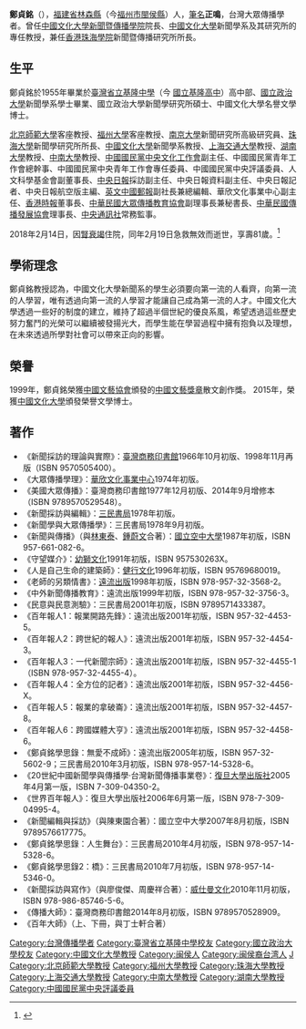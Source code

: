 '''鄭貞銘'''（{{bd|1936年|5月15日|2018年|2月19日|catIdx=Jheng鄭}}），[[福建省|福建省]][[林森縣|林森縣]]（今[[福州市|福州市]][[閩侯縣|閩侯縣]]）人，[[筆名|筆名]]'''正鳴'''，台灣大眾傳播學者。曾任[[中國文化大學新聞暨傳播學院|中國文化大學新聞暨傳播學院]]院長、[[中國文化大學|中國文化大學]]新聞學系及其研究所的專任教授，兼任[[香港珠海學院|香港珠海學院]]新聞暨傳播研究所所長。

== 生平 ==
鄭貞銘於1955年畢業於[[臺灣省立基隆中學|臺灣省立基隆中學]]（今 [[國立基隆高中|國立基隆高中]]）高中部、[[國立政治大學|國立政治大學]]新聞學系學士畢業、國立政治大學新聞學研究所碩士、中國文化大學名譽文學博士。

[[北京師範大學|北京師範大學]]客座教授、[[福州大學|福州大學]]客座教授、[[南京大學|南京大學]]新聞研究所高級研究員、[[珠海大學|珠海大學]]新聞學研究所所長、[[中國文化大學|中國文化大學]]新聞學系教授、[[上海交通大學|上海交通大學]]教授、[[湖南大學|湖南大學]]教授、[[中南大學|中南大學]]教授、[[中國國民黨中央文化工作會|中國國民黨中央文化工作會]]副主任、中國國民黨青年工作會總幹事、中國國民黨中央青年工作會專任委員、中國國民黨中央評議委員、人文科學基金會副董事長、[[中央日報|中央日報]]採訪副主任、中央日報資料副主任、中央日報記者、中央日報航空版主編、[[英文中國郵報|英文中國郵報]]副社長兼總編輯、華欣文化事業中心副主任、[[香港時報|香港時報]]董事長、[[中華民國大眾傳播教育協會|中華民國大眾傳播教育協會]]副理事長兼秘書長、[[中華民國傳播發展協會|中華民國傳播發展協會]]理事長、[[中央通訊社|中央通訊社]]常務監事。

2018年2月14日，因[[腎衰竭|腎衰竭]]住院，同年2月19日急救無效而逝世，享壽81歲。<reF>
{{Cite web |url=http://www.cna.com.tw/news/ahel/201802190135-1.aspx |title=傳播學者鄭貞銘辭世 享壽82歲 |accessdate=2018-02-19 |archive-date=2018-02-20 |archive-url=https://web.archive.org/web/20180220033105/http://www.cna.com.tw/news/ahel/201802190135-1.aspx |dead-url=no }}
</reF>

==學術理念 ==
鄭貞銘教授認為，中國文化大學新聞系的學生必須要向第一流的人看齊，向第一流的人學習，唯有透過向第一流的人學習才能讓自己成為第一流的人才。中國文化大學透過一些好的制度的建立，維持了超過半個世紀的優良系風，希望透過這些歷史努力奮鬥的光榮可以繼續被發揚光大，而學生能在學習過程中擁有抱負以及理想，在未來透過所學對社會可以帶來正向的影響。

== 榮譽 ==
1999年，鄭貞銘榮獲[[中國文藝協會|中國文藝協會]]頒發的[[中國文藝獎章|中國文藝獎章]]散文創作獎。
2015年，榮獲[[中國文化大學|中國文化大學]]頒發榮譽文學博士。

==著作 ==
*《新聞採訪的理論與實際》：[[臺灣商務印書館|臺灣商務印書館]]1966年10月初版、1998年11月再版（ISBN 9570505400）。
*《大眾傳播學理》：[[華欣文化事業中心|華欣文化事業中心]]1974年初版。
*《美國大眾傳播》：臺灣商務印書館1977年12月初版、2014年9月增修本（ISBN 9789570529548）。
*《新聞採訪與編輯》：[[三民書局|三民書局]]1978年初版。
*《新聞學與大眾傳播學》：三民書局1978年9月初版。
*《新聞與傳播》（與[[林東泰|林東泰]]、[[鍾蔚文|鍾蔚文]]合著）：[[國立空中大學|國立空中大學]]1987年初版，ISBN 957-661-082-6。
*《守望媒介》：[[幼獅文化|幼獅文化]]1991年初版，ISBN 957530263X。
*《人是自己生命的建築師》：[[健行文化|健行文化]]1996年初版，ISBN 95769680019。
*《老師的另類情書》：[[遠流出版|遠流出版]]1998年初版，ISBN 978-957-32-3568-2。
*《中外新聞傳播教育》：遠流出版1999年初版，ISBN 978-957-32-3756-3。
*《民意與民意測驗》：三民書局2001年初版，ISBN 9789571433387。
*《百年報人1：報業開路先鋒》：遠流出版2001年初版，ISBN 957-32-4453-5。
*《百年報人2：跨世紀的報人》：遠流出版2001年初版，ISBN 957-32-4454-3。
*《百年報人3：一代新聞宗師》：遠流出版2001年初版，ISBN 957-32-4455-1（ISBN 978-957-32-4455-4）。
*《百年報人4：全方位的記者》：遠流出版2001年初版，ISBN 957-32-4456-X。
*《百年報人5：報業的拿破崙》：遠流出版2001年初版，ISBN 957-32-4457-8。
*《百年報人6：跨國媒體大亨》：遠流出版2001年初版，ISBN 957-32-4458-6。
*《鄭貞銘學思錄：無愛不成師》：遠流出版2005年初版，ISBN 957-32-5602-9；三民書局2010年3月初版，ISBN 978-957-14-5328-6。
*《20世紀中國新聞學與傳播學·台灣新聞傳播事業卷》：[[復旦大學出版社|復旦大學出版社]]2005年4月第一版，ISBN 7-309-04350-2。
*《世界百年報人》：復旦大學出版社2006年6月第一版，ISBN 978-7-309-04995-4。
*《新聞編輯與採訪》（與陳東園合著）：國立空中大學2007年8月初版，ISBN 9789576617775。
*《鄭貞銘學思錄：人生舞台》：三民書局2010年4月初版，ISBN 978-957-14-5328-6。
*《鄭貞銘學思錄2：橋》：三民書局2010年7月初版，ISBN 978-957-14-5346-0。
*《新聞採訪與寫作》（與廖俊傑、周慶祥合著）：[[威仕曼文化|威仕曼文化]]2010年11月初版，ISBN 978-986-85746-5-6。
*《傳播大師》：臺灣商務印書館2014年8月初版，ISBN 9789570528909。
*《百年大師》（上、下冊，與丁士軒合著）

{{DEFAULTSORT:Z}}
[[Category:台灣傳播學者|Category:台灣傳播學者]]
[[Category:臺灣省立基隆中學校友|Category:臺灣省立基隆中學校友]]
[[Category:國立政治大學校友|Category:國立政治大學校友]]
[[Category:中國文化大學教授|Category:中國文化大學教授]]
[[Category:闽侯人|Category:闽侯人]]
[[Category:闽侯裔台湾人|Category:闽侯裔台湾人]]
[[Category:鄭姓|J]]
[[Category:北京師範大學教授|Category:北京師範大學教授]]
[[Category:福州大學教授|Category:福州大學教授]]
[[Category:珠海大學教授|Category:珠海大學教授]]
[[Category:上海交通大學教授|Category:上海交通大學教授]]
[[Category:中南大學教授|Category:中南大學教授]]
[[Category:湖南大學教授|Category:湖南大學教授]]
[[Category:中國國民黨中央評議委員|Category:中國國民黨中央評議委員]]